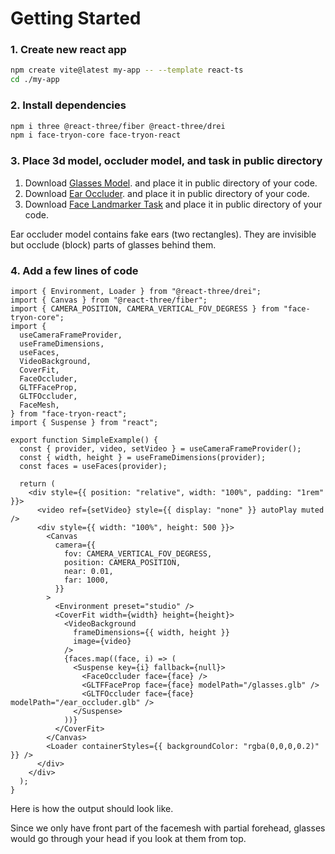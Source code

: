 
# Getting Started

### 1. Create new react app

```bash copy
npm create vite@latest my-app -- --template react-ts
cd ./my-app
```

### 2. Install dependencies

```bash copy
npm i three @react-three/fiber @react-three/drei
npm i face-tryon-core face-tryon-react
```

### 3. Place 3d model, occluder model, and task in public directory

1. Download [Glasses Model](/glasses.glb). and place it in public directory of your code.
2. Download [Ear Occluder](/ear_occluder.glb). and place it in public directory of your code.
3. Download [Face Landmarker Task](/face_landmarker.task) and place it in public directory of your code.

<Callout type="info">
  Ear occluder model contains fake ears (two rectangles). They are invisible but
  occlude (block) parts of glasses behind them.
</Callout>

### 4. Add a few lines of code

```tsx copy
import { Environment, Loader } from "@react-three/drei";
import { Canvas } from "@react-three/fiber";
import { CAMERA_POSITION, CAMERA_VERTICAL_FOV_DEGRESS } from "face-tryon-core";
import {
  useCameraFrameProvider,
  useFrameDimensions,
  useFaces,
  VideoBackground,
  CoverFit,
  FaceOccluder,
  GLTFFaceProp,
  GLTFOccluder,
  FaceMesh,
} from "face-tryon-react";
import { Suspense } from "react";

export function SimpleExample() {
  const { provider, video, setVideo } = useCameraFrameProvider();
  const { width, height } = useFrameDimensions(provider);
  const faces = useFaces(provider);

  return (
    <div style={{ position: "relative", width: "100%", padding: "1rem" }}>
      <video ref={setVideo} style={{ display: "none" }} autoPlay muted />
      <div style={{ width: "100%", height: 500 }}>
        <Canvas
          camera={{
            fov: CAMERA_VERTICAL_FOV_DEGRESS,
            position: CAMERA_POSITION,
            near: 0.01,
            far: 1000,
          }}
        >
          <Environment preset="studio" />
          <CoverFit width={width} height={height}>
            <VideoBackground
              frameDimensions={{ width, height }}
              image={video}
            />
            {faces.map((face, i) => (
              <Suspense key={i} fallback={null}>
                <FaceOccluder face={face} />
                <GLTFFaceProp face={face} modelPath="/glasses.glb" />
                <GLTFOccluder face={face} modelPath="/ear_occluder.glb" />
              </Suspense>
            ))}
          </CoverFit>
        </Canvas>
        <Loader containerStyles={{ backgroundColor: "rgba(0,0,0,0.2)" }} />
      </div>
    </div>
  );
}
```

Here is how the output should look like.

<Callout type="info">
  Since we only have front part of the facemesh with partial forehead, glasses
  would go through your head if you look at them from top.
</Callout>

<Demo description="Please allow camera access after clicking the button. Everything is processed on your device, no data leaves your device.">
  <SimpleExample />
</Demo>
